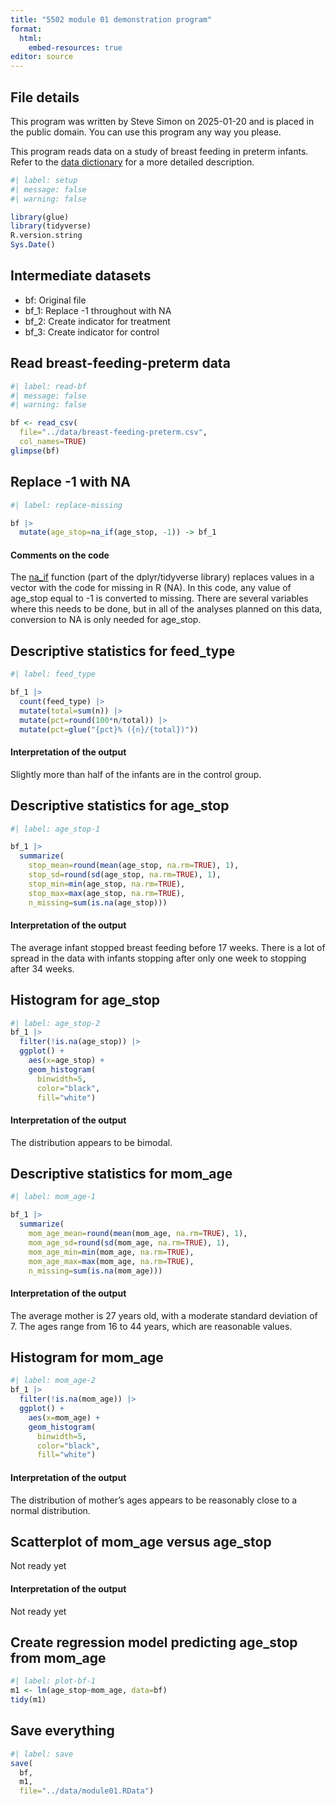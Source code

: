 ```yaml
---
title: "5502 module 01 demonstration program"
format: 
  html:
    embed-resources: true
editor: source
---
```


## File details

This program was written by Steve Simon on 2025-01-20 and is placed in the public domain. You can use this program any way you please.

This program reads data on a study of breast feeding in preterm infants. Refer to the [data dictionary][ref01] for a more detailed description.

[ref01]: https://github.com/pmean/data/blob/main/files/breast-feeding-preterm.yaml

```r
#| label: setup
#| message: false
#| warning: false

library(glue)
library(tidyverse)
R.version.string
Sys.Date()
```

## Intermediate datasets

-   bf: Original file
-   bf_1: Replace -1 throughout with NA
-   bf_2: Create indicator for treatment
-   bf_3: Create indicator for control

## Read breast-feeding-preterm data

```r
#| label: read-bf
#| message: false
#| warning: false

bf <- read_csv(
  file="../data/breast-feeding-preterm.csv",
  col_names=TRUE)
glimpse(bf)
```

## Replace -1 with NA

```r
#| label: replace-missing

bf |>
  mutate(age_stop=na_if(age_stop, -1)) -> bf_1
```

#### Comments on the code

The [na_if][ref01] function (part of the dplyr/tidyverse library) replaces values in a vector with the code for missing in R (NA). In this code, any value of age_stop equal to -1 is converted to missing. There are several variables where this needs to be done, but in all of the analyses planned on this data, conversion to NA is only needed for age_stop.

[ref01]: https://dplyr.tidyverse.org/reference/na_if.html 

## Descriptive statistics for feed_type

```r
#| label: feed_type

bf_1 |>
  count(feed_type) |>
  mutate(total=sum(n)) |>
  mutate(pct=round(100*n/total)) |>
  mutate(pct=glue("{pct}% ({n}/{total})"))
```

#### Interpretation of the output

Slightly more than half of the infants are in the control group.

## Descriptive statistics for age_stop

```r
#| label: age_stop-1

bf_1 |>
  summarize(
    stop_mean=round(mean(age_stop, na.rm=TRUE), 1),
    stop_sd=round(sd(age_stop, na.rm=TRUE), 1),
    stop_min=min(age_stop, na.rm=TRUE),
    stop_max=max(age_stop, na.rm=TRUE),
    n_missing=sum(is.na(age_stop)))
```

#### Interpretation of the output

The average infant stopped breast feeding before 17 weeks. There is a lot of spread in the data with infants stopping after only one week to stopping after 34 weeks.

## Histogram for age_stop

```r
#| label: age_stop-2
bf_1 |>
  filter(!is.na(age_stop)) |>
  ggplot() +
    aes(x=age_stop) +
    geom_histogram(
      binwidth=5,
      color="black",
      fill="white")
```

#### Interpretation of the output

The distribution appears to be bimodal.

## Descriptive statistics for mom_age

```r
#| label: mom_age-1

bf_1 |>
  summarize(
    mom_age_mean=round(mean(mom_age, na.rm=TRUE), 1),
    mom_age_sd=round(sd(mom_age, na.rm=TRUE), 1),
    mom_age_min=min(mom_age, na.rm=TRUE),
    mom_age_max=max(mom_age, na.rm=TRUE),
    n_missing=sum(is.na(mom_age)))
```

#### Interpretation of the output

The average mother is 27 years old, with a moderate standard deviation of 7. The ages range from 16 to 44 years, which are reasonable values.

## Histogram for mom_age

```r
#| label: mom_age-2
bf_1 |>
  filter(!is.na(mom_age)) |>
  ggplot() +
    aes(x=mom_age) +
    geom_histogram(
      binwidth=5,
      color="black",
      fill="white")
```

#### Interpretation of the output

The distribution of mother's ages appears to be reasonably close to a normal distribution.

## Scatterplot of mom_age versus age_stop

Not ready yet

#### Interpretation of the output

Not ready yet

## Create regression model predicting age_stop from mom_age

```r
#| label: plot-bf-1
m1 <- lm(age_stop~mom_age, data=bf)
tidy(m1)
```



## Save everything

```r
#| label: save
save(
  bf, 
  m1, 
  file="../data/module01.RData")
```